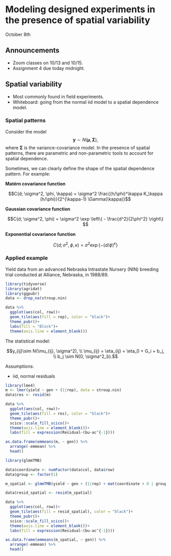 # Modeling designed experiments in the presence of spatial variability  
October 8th 

## Announcements 

- Zoom classes on 10/13 and 10/15. 
- Assignment 4 due today midnight. 

## Spatial variability  

- Most commonly found in field experiments. 
- Whiteboard: going from the normal iid model to a spatial dependence model. 

### Spatial patterns 

Consider the model
$$\mathbf{y} \sim N(\boldsymbol{\mu}, \boldsymbol{\Sigma}),$$
where $\boldsymbol{\Sigma}$ is the variance-covariance model. 
In the presence of spatial patterns, there are parametric and non-parametric tools to account for spatial dependence. 

Sometimes, we can clearly define the shape of the spatial dependence pattern. For example:

**Matérn covariance function**

$$C(d; \sigma^2, \phi, \kappa) = \sigma^2 \frac{(h/\phi)^\kappa K_\kappa (h/\phi)}{2^{\kappa-1} \Gamma(\kappa)}$$

**Gaussian covariance function**

$$C(d; \sigma^2, \phi) = \sigma^2 \exp \left\{ - \frac{d^2}{2\phi^2} \right\} $$

**Exponential covariance function**

$$C(d; \sigma^2, \phi, \kappa) = \sigma^2 \exp\{-(d/\phi)^\kappa\}$$

### Applied example  

Yield data from an advanced Nebraska Intrastate Nursery (NIN) breeding trial conducted at
Alliance, Nebraska, in 1988/89.

```r
library(tidyverse)
library(agridat)
library(ggpubr)
data <- drop_na(stroup.nin)

data %>% 
  ggplot(aes(col, row))+
  geom_tile(aes(fill = rep), color = "black")+
  theme_pubr()+
  labs(fill = "Block")+
  theme(axis.line = element_blank())
```

The statistical model:

$$y_{ij}\sim N(\mu_{ij}, \sigma^2), \\
\mu_{ij} = \eta_{ij} = \eta_0 + G_i + b_j, \\
b_j \sim N(0, \sigma^2_b).$$

Assumptions: 

- iid, normal residuals 

```r
library(lme4)
m <- lmer(yield ~ gen + (1|rep), data = stroup.nin)
data$res <- resid(m)
```

```r
data %>% 
  ggplot(aes(col, row))+
  geom_tile(aes(fill = res), color = "black")+
  theme_pubr()+
  scico::scale_fill_scico()+
  theme(axis.line = element_blank())+
  labs(fill = expression(Residual~(bu~ac^{-1})))
```

```r
as.data.frame(emmeans(m, ~ gen)) %>% 
  arrange(-emmean) %>% 
  head()
```


```r
library(glmmTMB)

data$coordinate <- numFactor(data$col, data$row)
data$group <- factor(1) 

m_spatial <- glmmTMB(yield ~ gen + (1|rep) + mat(coordinate + 0 | group), data = data)
```

```r
data$resid_spatial <- resid(m_spatial)

data %>% 
  ggplot(aes(col, row))+
  geom_tile(aes(fill = resid_spatial), color = "black")+
  theme_pubr()+
  scico::scale_fill_scico()+
  theme(axis.line = element_blank())+
  labs(fill = expression(Residual~(bu~ac^{-1})))
```

```r
as.data.frame(emmeans(m_spatial, ~ gen)) %>% 
  arrange(-emmean) %>% 
  head()
```

